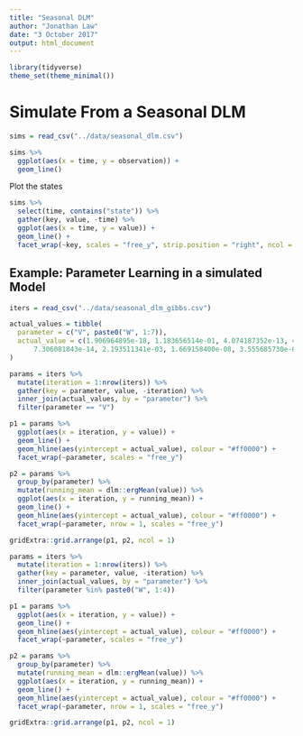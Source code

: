 ```yaml
---
title: "Seasonal DLM"
author: "Jonathan Law"
date: "3 October 2017"
output: html_document
---
```


```r
library(tidyverse)
theme_set(theme_minimal())
```

# Simulate From a Seasonal DLM

```r
sims = read_csv("../data/seasonal_dlm.csv")

sims %>%
  ggplot(aes(x = time, y = observation)) +
  geom_line()
```

Plot the states

```r
sims %>%
  select(time, contains("state")) %>%
  gather(key, value, -time) %>%
  ggplot(aes(x = time, y = value)) +
  geom_line() +
  facet_wrap(~key, scales = "free_y", strip.position = "right", ncol = 1)
```



## Example: Parameter Learning in a simulated Model

```r
iters = read_csv("../data/seasonal_dlm_gibbs.csv")

actual_values = tibble(
  parameter = c("V", paste0("W", 1:7)),
  actual_value = c(1.906964895e-18, 1.183656514e-01, 4.074187352e-13, 4.162722546e-01, 
      7.306081843e-14, 2.193511341e-03, 1.669158400e-08, 3.555685730e-03)
)

params = iters %>%
  mutate(iteration = 1:nrow(iters)) %>%
  gather(key = parameter, value, -iteration) %>%
  inner_join(actual_values, by = "parameter") %>%
  filter(parameter == "V")

p1 = params %>%
  ggplot(aes(x = iteration, y = value)) +
  geom_line() +
  geom_hline(aes(yintercept = actual_value), colour = "#ff0000") +
  facet_wrap(~parameter, scales = "free_y")

p2 = params %>%
  group_by(parameter) %>%
  mutate(running_mean = dlm::ergMean(value)) %>%
  ggplot(aes(x = iteration, y = running_mean)) +
  geom_line() +
  geom_hline(aes(yintercept = actual_value), colour = "#ff0000") +
  facet_wrap(~parameter, nrow = 1, scales = "free_y")

gridExtra::grid.arrange(p1, p2, ncol = 1)
```

```r
params = iters %>%
  mutate(iteration = 1:nrow(iters)) %>%
  gather(key = parameter, value, -iteration) %>%
  inner_join(actual_values, by = "parameter") %>%
  filter(parameter %in% paste0("W", 1:4))

p1 = params %>%
  ggplot(aes(x = iteration, y = value)) +
  geom_line() +
  geom_hline(aes(yintercept = actual_value), colour = "#ff0000") +
  facet_wrap(~parameter, scales = "free_y")

p2 = params %>%
  group_by(parameter) %>%
  mutate(running_mean = dlm::ergMean(value)) %>%
  ggplot(aes(x = iteration, y = running_mean)) +
  geom_line() +
  geom_hline(aes(yintercept = actual_value), colour = "#ff0000") +
  facet_wrap(~parameter, nrow = 1, scales = "free_y")

gridExtra::grid.arrange(p1, p2, ncol = 1)
```